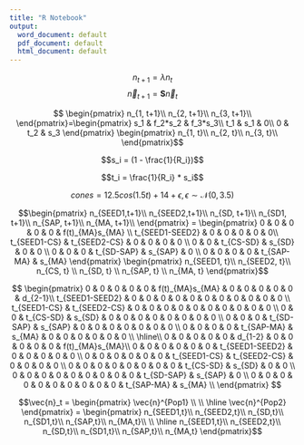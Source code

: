 ```yaml
---
title: "R Notebook"
output:
  word_document: default
  pdf_document: default
  html_document: default
---
```


<!-- $$\vec{x_n}(t+1, \vec{p}) = \textbf{S}(\vec{p})\vec{x_n}$$ -->

$$n_{t+1} = \lambda n_t$$
$$\vec{n}_{t+1} = \textbf{S}\vec{n}_t$$

$$ \begin{pmatrix}
n_{1, t+1}\\
n_{2, t+1}\\
n_{3, t+1}\\
\end{pmatrix}=\begin{pmatrix}
s_1 &  f_2*s_2  & f_3*s_3\\
t_1 & s_1 & 0\\
0   & t_2 & s_3
\end{pmatrix} \begin{pmatrix}
n_{1, t}\\
n_{2, t}\\
n_{3, t}\\
\end{pmatrix}$$

 $$s_i = (1 - \frac{1}{R_i})$$

 $$t_i = \frac{1}{R_i} * s_i$$

$$ cones = 12.5cos(1.5  t) + 14 + \epsilon, \epsilon \sim \mathcal{N}(0, 3.5) $$



$$\begin{pmatrix}
n_{SEED1,t+1}\\ 
n_{SEED2,t+1}\\ 
n_{SD, t+1}\\ 
n_{SD1, t+1}\\ 
n_{SAP, t+1}\\ 
n_{MA, t+1}\\
\end{pmatrix} = \begin{pmatrix}
0               & 0            & 0         & 0          & 0          & f(t)_{MA}s_{MA} \\
t_{SEED1-SEED2} & 0            & 0         & 0          & 0          & 0\\
t_{SEED1-CS}    & t_{SEED2-CS} & 0         & 0          & 0          & 0 \\
0               & 0            & t_{CS-SD} & s_{SD}     & 0          & 0 \\
0               & 0            & 0         & t_{SD-SAP} & s_{SAP}    & 0 \\
0               & 0            & 0         & 0          & t_{SAP-MA} & s_{MA} 
 \end{pmatrix} \begin{pmatrix}
n_{SEED1, t}\\ 
n_{SEED2, t}\\ 
n_{CS, t} \\ 
n_{SD, t} \\ 
n_{SAP, t} \\ 
n_{MA, t}
\end{pmatrix}$$


$$ \begin{pmatrix}
0               & 0            & 0         & 0          & 0          & f(t)_{MA}s_{MA} & 0               & 0           & 0         & 0          & 0          & d_{2-1}\\
t_{SEED1-SEED2} & 0            & 0         & 0          & 0          & 0               & 0               & 0           & 0         & 0          & 0          & 0      \\
t_{SEED1-CS}    & t_{SEED2-CS} & 0         & 0          & 0          & 0               & 0               & 0           & 0         & 0          & 0          & 0      \\
0               & 0            & t_{CS-SD} & s_{SD}     & 0          & 0               & 0               & 0           & 0         & 0          & 0          & 0      \\
0               & 0            & 0         & t_{SD-SAP} & s_{SAP}    & 0               & 0               & 0           & 0         & 0          & 0          & 0      \\
0               & 0            & 0         & 0          & t_{SAP-MA} & s_{MA}          & 0               & 0           & 0         & 0          & 0          & 0      \\
\hline\\
0               & 0           & 0         & 0          & 0          & d_{1-2}         & 0               & 0            & 0         & 0          & 0          & f(t)_{MA}s_{MA}\\
0               & 0           & 0         & 0          & 0          & 0               & t_{SEED1-SEED2} & 0            & 0         & 0          & 0          & 0              \\
0               & 0           & 0         & 0          & 0          & 0               & t_{SEED1-CS}    & t_{SEED2-CS} & 0         & 0          & 0          & 0              \\
0               & 0           & 0         & 0          & 0          & 0               & 0               & 0            & t_{CS-SD} & s_{SD}     & 0          & 0              \\
0               & 0           & 0         & 0          & 0          & 0               & 0               & 0            & 0         & t_{SD-SAP} & s_{SAP}    & 0              \\
0               & 0           & 0         & 0          & 0          & 0               & 0               & 0            & 0         & 0          & t_{SAP-MA} & s_{MA}         \\
 \end{pmatrix}
 $$










<!-- $$\textbf{S} = \begin{pmatrix} -->
<!-- 0               & 0            & 0         & 0          & 0          & s_{MA}f_{MA} \\ -->
<!-- t_{SEED1-SEED2} & 0            & 0         & 0          & 0          & 0\\ -->
<!-- t_{SEED1-CS}    & t_{SEED2-CS} & 0         & 0          & 0          & 0 \\ -->
<!-- 0               & 0            & t_{CS-SD} & s_{SD}     & 0          & 0 \\ -->
<!-- 0               & 0            & 0         & t_{SD-SAP} & s_{SAP}    & 0 \\ -->
<!-- 0               & 0            & 0         & 0          & t_{SAP-MA} & s_{MA}  -->
<!--  \end{pmatrix}$$ -->


<!-- $$\vec{n} =  \begin{pmatrix} -->
<!-- n_{SEED1} \\ -->
<!-- n_{SEED2} \\ -->
<!-- n_{CS}\\ -->
<!-- n_{SD}\\ -->
<!-- n_{SAP}\\ -->
<!-- n_{MA} -->
<!-- \end{pmatrix}$$ -->


 $$\vec{n}_t =
\begin{pmatrix}
   \vec{n}^{Pop1} \\
   \\
   \hline
   \vec{n}^{Pop2}
   \end{pmatrix} = \begin{pmatrix}
    n_{SEED1,t}\\
    n_{SEED2,t}\\
    n_{SD,t}\\
    n_{SD1,t}\\
    n_{SAP,t}\\
    n_{MA,t}\\
    \\
  \hline
    n_{SEED1,t}\\
    n_{SEED2,t}\\
    n_{SD,t}\\
    n_{SD1,t}\\
    n_{SAP,t}\\
    n_{MA,t}
\end{pmatrix}$$









<!-- $$\lambda_{stoch} = 1.243$$ -->

